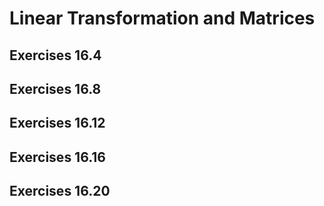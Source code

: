 # Linear Transformation and Matrices

## Exercises 16.4 {#exr16.4}

## Exercises 16.8 {#exr16.8}

## Exercises 16.12 {#exr16.12}

## Exercises 16.16 {#exr16.16}

## Exercises 16.20 {#exr16.20}


